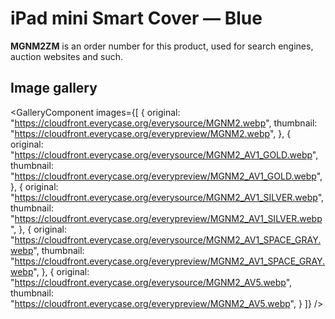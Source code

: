 
# iPad mini Smart Cover — Blue

<Callout type='info' emoji='👉🏻'>**MGNM2ZM** is an order number for this product, used for search engines, auction websites and such.</Callout>

## Image gallery

<GalleryComponent
    images={[
      {
        original: "https://cloudfront.everycase.org/everysource/MGNM2.webp",
        thumbnail: "https://cloudfront.everycase.org/everypreview/MGNM2.webp",
      },
      {
        original: "https://cloudfront.everycase.org/everysource/MGNM2_AV1_GOLD.webp",
        thumbnail: "https://cloudfront.everycase.org/everypreview/MGNM2_AV1_GOLD.webp",
      },
      {
        original: "https://cloudfront.everycase.org/everysource/MGNM2_AV1_SILVER.webp",
        thumbnail: "https://cloudfront.everycase.org/everypreview/MGNM2_AV1_SILVER.webp",
      },
      {
        original: "https://cloudfront.everycase.org/everysource/MGNM2_AV1_SPACE_GRAY.webp",
        thumbnail: "https://cloudfront.everycase.org/everypreview/MGNM2_AV1_SPACE_GRAY.webp",
      },
      {
        original: "https://cloudfront.everycase.org/everysource/MGNM2_AV5.webp",
        thumbnail: "https://cloudfront.everycase.org/everypreview/MGNM2_AV5.webp",
      }
    ]}
  />
